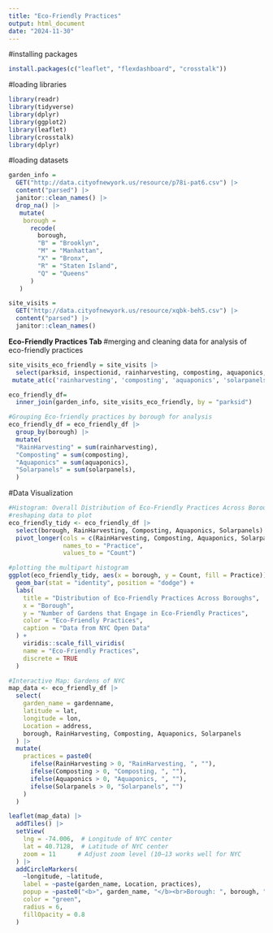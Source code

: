 ```yaml
---
title: "Eco-Friendly Practices"
output: html_document
date: "2024-11-30"
---
```


#installing packages
```r
install.packages(c("leaflet", "flexdashboard", "crosstalk"))
```

#loading libraries
```r
library(readr)
library(tidyverse)
library(dplyr)
library(ggplot2)
library(leaflet)
library(crosstalk)
library(dplyr)
```


#loading datasets
```r
garden_info = 
  GET("http://data.cityofnewyork.us/resource/p78i-pat6.csv") |> 
  content("parsed") |>
  janitor::clean_names() |>
  drop_na() |>
   mutate(
    borough = 
      recode(
        borough,
        "B" = "Brooklyn",
        "M" = "Manhattan",
        "X" = "Bronx",
        "R" = "Staten Island",
        "Q" = "Queens"
      )
   )

site_visits = 
  GET("http://data.cityofnewyork.us/resource/xqbk-beh5.csv") |>
  content("parsed") |>
  janitor::clean_names()
```
**Eco-Friendly Practices Tab **
#merging and cleaning data for analysis of eco-friendly practices
```r
site_visits_eco_friendly = site_visits |>
  select(parksid, inspectionid, rainharvesting, composting, aquaponics, solarpanels) |>
 mutate_at(c('rainharvesting', 'composting', 'aquaponics', 'solarpanels'), as.numeric) 

eco_friendly_df= 
  inner_join(garden_info, site_visits_eco_friendly, by = "parksid") 

#Grouping Eco-friendly practices by borough for analysis 
eco_friendly_df = eco_friendly_df |>
  group_by(borough) |>
  mutate(
  "RainHarvesting" = sum(rainharvesting),
  "Composting" = sum(composting),
  "Aquaponics" = sum(aquaponics),
  "Solarpanels" = sum(solarpanels),
  )
```


#Data Visualization
```r
#Histogram: Overall Distribution of Eco-Friendly Practices Across Boroughs
#reshaping data to plot 
eco_friendly_tidy <- eco_friendly_df |>
  select(borough, RainHarvesting, Composting, Aquaponics, Solarpanels) |>
  pivot_longer(cols = c(RainHarvesting, Composting, Aquaponics, Solarpanels),
               names_to = "Practice",
               values_to = "Count")

#plotting the multipart histogram 
ggplot(eco_friendly_tidy, aes(x = borough, y = Count, fill = Practice)) +
  geom_bar(stat = "identity", position = "dodge") +
  labs(
    title = "Distribution of Eco-Friendly Practices Across Boroughs",
    x = "Borough",
    y = "Number of Gardens that Engage in Eco-Friendly Practices",
    color = "Eco-Friendly Practices",
    caption = "Data from NYC Open Data"
  ) +
    viridis::scale_fill_viridis(
    name = "Eco-Friendly Practices", 
    discrete = TRUE
  )
``` 

```r
#Interactive Map: Gardens of NYC  
map_data <- eco_friendly_df |>
  select(
    garden_name = gardenname, 
    latitude = lat, 
    longitude = lon, 
    Location = address,
    borough, RainHarvesting, Composting, Aquaponics, Solarpanels
  ) |>
  mutate(
    practices = paste0(
      ifelse(RainHarvesting > 0, "RainHarvesting, ", ""),
      ifelse(Composting > 0, "Composting, ", ""),
      ifelse(Aquaponics > 0, "Aquaponics, ", ""),
      ifelse(Solarpanels > 0, "Solarpanels", "")
    )
  )

leaflet(map_data) |>
  addTiles() |>
  setView(
    lng = -74.006,  # Longitude of NYC center
    lat = 40.7128,  # Latitude of NYC center
    zoom = 11      # Adjust zoom level (10–13 works well for NYC
  ) |>
  addCircleMarkers(
    ~longitude, ~latitude,
    label = ~paste(garden_name, Location, practices),
    popup = ~paste0("<b>", garden_name, "</b><br>Borough: ", borough, "<br>Practices: ", practices),
    color = "green",
    radius = 6,
    fillOpacity = 0.8
  )
```




